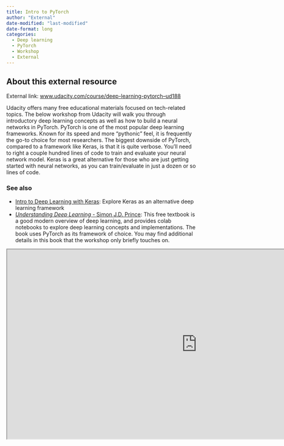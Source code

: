 ```yaml
---
title: Intro to PyTorch
author: "External"
date-modified: "last-modified"
date-format: long
categories:
  - Deep learning
  - PyTorch
  - Workshop
  - External
---
```


## About this external resource

External link: [www.udacity.com/course/deep-learning-pytorch--ud188](https://www.udacity.com/course/deep-learning-pytorch--ud188)

Udacity offers many free educational materials focused on tech-related topics. The below workshop from Udacity will walk you through introductory deep learning concepts as well as how to build a neural networks in PyTorch. PyTorch is one of the most popular deep learning frameworks. Known for its speed and more "pythonic" feel, it is frequently the go-to choice for most researchers. The biggest downside of PyTorch, compared to a framework like Keras, is that it is quite verbose. You'll need to right a couple hundred lines of code to train and evaluate your neural network model. Keras is a great alternative for those who are just getting started with neural networks, as you can train/evaluate in just a dozen or so lines of code.


### See also
- [Intro to Deep Learning with Keras](https://carpentries-incubator.github.io/deep-learning-intro/): Explore Keras as an alternative deep learning framework
- [*Understanding Deep Learning* - Simon J.D. Prince](https://udlbook.github.io/udlbook/): This free textbook is a good modern overview of deep learning, and provides colab notebooks to explore deep learning concepts and implementations. The book uses PyTorch as its framework of choice. You may find additional details in this book that the workshop only briefly touches on.

```{=html}
<iframe width="1000" height="500" src="https://www.udacity.com/course/deep-learning-pytorch--ud188" title="Webpage example"></iframe>
```

